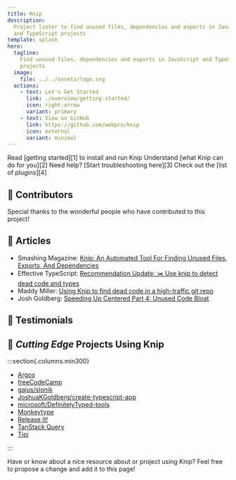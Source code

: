 ```yaml
---
title: Knip
description:
  Project linter to find unused files, dependencies and exports in JavaScript
  and TypeScript projects
template: splash
hero:
  tagline:
    Find unused files, dependencies and exports in JavaScript and TypeScript
    projects
  image:
    file: ../../assets/logo.svg
  actions:
    - text: Let's Get Started
      link: ./overview/getting-started/
      icon: right-arrow
      variant: primary
    - text: View on GitHub
      link: https://github.com/webpro/knip
      icon: external
      variant: minimal
---
```



<CardGrid stagger>
  <Card title="Getting Started" icon="rocket">
    Read [getting started][1] to install and run Knip
  </Card>
  <Card title="Why Use Knip?" icon="approve-check">
    Understand [what Knip can do for you][2]
  </Card>
  <Card title="Troubleshooting" icon="warning">
    Need help? [Start troubleshooting here][3]
  </Card>
  <Card title="Plugins" icon="list-format">
    Check out the [list of plugins][4]
  </Card>
</CardGrid>

## 🧡 Contributors

Special thanks to the wonderful people who have contributed to this project!

<Contributors />

## 🧡 Articles

- Smashing Magazine: [Knip: An Automated Tool For Finding Unused Files, Exports,
  And Dependencies][5]
- Effective TypeScript: [Recommendation Update: ✂️ Use knip to detect dead code
  and types][6]
- Maddy Miller: [Using Knip to find dead code in a high-traffic git repo][7]
- Josh Goldberg: [Speeding Up Centered Part 4: Unused Code Bloat][8]

## 🧡 Testimonials

<Tweets />

## 🧡 _Cutting Edge_ Projects Using Knip

:::section{.columns.min300}

- [Argos](https://github.com/argos-ci/argos)
- [freeCodeCamp](https://github.com/freeCodeCamp/freeCodeCamp)
- [gajus/slonik](https://github.com/gajus/slonik)
- [JoshuaKGoldberg/create-typescript-app](https://github.com/JoshuaKGoldberg/create-typescript-app)
- [microsoft/DefinitelyTyped-tools](https://github.com/microsoft/DefinitelyTyped-tools)
- [Monkeytype](https://github.com/monkeytypegame/monkeytype)
- [Release It!](https://github.com/release-it/release-it)
- [TanStack Query](https://github.com/TanStack/query)
- [Tipi](https://github.com/runtipi/runtipi)

:::

Have or know about a nice resource about or project using Knip? Feel free to
propose a change and add it to this page!

[1]: ./overview/getting-started.mdx
[2]: ./explanations/why-use-knip.md
[3]: ./guides/troubleshooting.md
[4]: ./reference/plugins.md
[5]:
  https://www.smashingmagazine.com/2023/08/knip-automated-tool-find-unused-files-exports-dependencies/
[6]: https://effectivetypescript.com/2023/07/29/knip/
[7]: https://madelinemiller.dev/blog/knip-dead-code/
[8]:
  https://www.joshuakgoldberg.com/blog/speeding-up-centered-part-4-unused-code-bloat/
